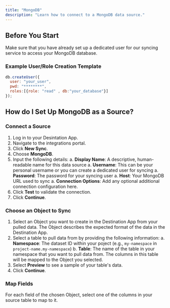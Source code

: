 ```yaml
---
title: "MongoDB"
description: "Learn how to connect to a MongoDB data source."
---
```


## Before You Start 

Make sure that you have already set up a dedicated user for our syncing service to access your MongoDB database. 

### Example User/Role Creation Template

```js
db.createUser({
  user: "your_user",
  pwd: "********",
  roles:[{role: "read" , db:"your_database"}]
});
```

## How do I Set Up MongoDB as a Source?

### Connect a Source

1. Log in to your Desintation App.
2. Navigate to the integrations portal.
3. Click **New Sync**.
4. Choose **MongoDB**.
5. Input the following details:
    a. **Display Name**: A descriptive, human-readable name for this data source
    a. **Username**: This can be your personal username or you can create a dedicated user for syncing
    a. **Password**: The password for your syncing user
    a. **Host**: Your MongoDB URL used to sync
    a. **Connection Options**: Add any optional additional connection configuration here.
6. Click **Test** to validate the connection.
7. Click **Continue**.

### Choose an Object to Sync

1. Select an Object you want to create in the Destination App from your pulled data. The Object describes the expected format of the data in the Destination App.
2. Select a table to pull data from by providing the following information:
    a. **Namespace**: The dataset ID within your poject (e.g., `my-namespace` in `project-name.my-namespace`)
    b. **Table**: The name of the table in your namespace that you want to pull data from. The columns in this table will be mapped to the Object you selected.
3. Select **Preview** to see a sample of your table's data.
4. Click **Continue**.

### Map Fields

For each field of the chosen Object, select one of the columns in your source table to map to it.
